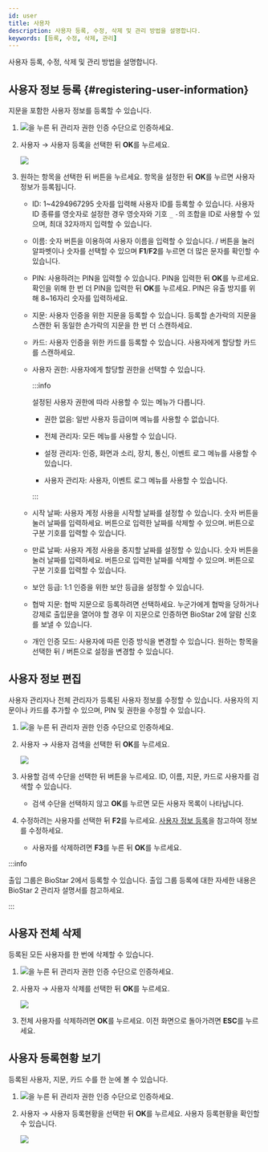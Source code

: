 ```yaml
---
id: user
title: 사용자
description: 사용자 등록, 수정, 삭제 및 관리 방법을 설명합니다.
keywords: [등록, 수정, 삭제, 관리]
---
```


사용자 등록, 수정, 삭제 및 관리 방법을 설명합니다.

## 사용자 정보 등록 {#registering-user-information}

지문을 포함한 사용자 정보를 등록할 수 있습니다.

1. <Image src='/img/common/ico-menu-bs2a.svg' ico alone />을 누른 뒤 관리자 권한 인증 수단으로 인증하세요.

1. <Cmd>사용자</Cmd> → <Cmd>사용자 등록</Cmd>을 선택한 뒤 **OK**를 누르세요.

    <Image src='/img/device/bs2a-user-add.png' />

1. 원하는 항목을 선택한 뒤 <IcBw /> 버튼을 누르세요. 항목을 설정한 뒤 **OK**를 누르면 사용자 정보가 등록됩니다.

    * <Cmd>ID</Cmd>: 1\~4294967295 숫자를 입력해 사용자 ID를 등록할 수 있습니다. <Cmd>사용자 ID 종류</Cmd>를 <Cmd>영숫자</Cmd>로 설정한 경우 영숫자와 기호 `_` `-`의 조합을 ID로 사용할 수 있으며, 최대 32자까지 입력할 수 있습니다.

    * <Cmd>이름</Cmd>: 숫자 버튼을 이용하여 사용자 이름을 입력할 수 있습니다. <IcUp/>/<IcDown/> 버튼을 눌러 알파벳이나 숫자를 선택할 수 있으며 **F1**/**F2**를 누르면 더 많은 문자를 확인할 수 있습니다.

    * <Cmd>PIN</Cmd>: 사용하려는 PIN을 입력할 수 있습니다. PIN을 입력한 뒤 **OK**를 누르세요. 확인을 위해 한 번 더 PIN을 입력한 뒤 **OK**를 누르세요. PIN은 유출 방지를 위해 8~16자리 숫자를 입력하세요.

    * <Cmd>지문</Cmd>: 사용자 인증을 위한 지문을 등록할 수 있습니다. 등록할 손가락의 지문을 스캔한 뒤 동일한 손가락의 지문을 한 번 더 스캔하세요.

    * <Cmd>카드</Cmd>: 사용자 인증을 위한 카드를 등록할 수 있습니다. 사용자에게 할당할 카드를 스캔하세요.

    * <Cmd>사용자 권한</Cmd>: 사용자에게 할당할 권한을 선택할 수 있습니다.

      :::info

      설정된 사용자 권한에 따라 사용할 수 있는 메뉴가 다릅니다.

      * <Cmd>권한 없음</Cmd>: 일반 사용자 등급이며 메뉴를 사용할 수 없습니다.

      * <Cmd>전체 관리자</Cmd>: 모든 메뉴를 사용할 수 있습니다.

      * <Cmd>설정 관리자</Cmd>: <Cmd>인증</Cmd>, <Cmd>화면과 소리</Cmd>, <Cmd>장치</Cmd>, <Cmd>통신</Cmd>, <Cmd>이벤트 로그</Cmd> 메뉴를 사용할 수 있습니다.

      * <Cmd>사용자 관리자</Cmd>: <Cmd>사용자</Cmd>, <Cmd>이벤트 로그</Cmd> 메뉴를 사용할 수 있습니다.

      :::

    * <Cmd>시작 날짜</Cmd>: 사용자 계정 사용을 시작할 날짜를 설정할 수 있습니다. 숫자 버튼을 눌러 날짜를 입력하세요. <IcFw /> 버튼으로 입력한 날짜를 삭제할 수 있으며. <IcBw /> 버튼으로 구분 기호를 입력할 수 있습니다.

    * <Cmd>만료 날짜</Cmd>: 사용자 계정 사용을 중지할 날짜를 설정할 수 있습니다. 숫자 버튼을 눌러 날짜를 입력하세요. <IcFw /> 버튼으로 입력한 날짜를 삭제할 수 있으며. <IcBw /> 버튼으로 구분 기호를 입력할 수 있습니다.

    * <Cmd>보안 등급</Cmd>: 1:1 인증을 위한 보안 등급을 설정할 수 있습니다.

    * <Cmd>협박 지문</Cmd>: 협박 지문으로 등록하려면 선택하세요. 누군가에게 협박을 당하거나 강제로 출입문을 열어야 할 경우 이 지문으로 인증하면 BioStar 2에 알람 신호를 보낼 수 있습니다.

    * <Cmd>개인 인증 모드</Cmd>: 사용자에 따른 인증 방식을 변경할 수 있습니다. 원하는 항목을 선택한 뒤 <IcFw />/<IcBw /> 버튼으로 설정을 변경할 수 있습니다.

## 사용자 정보 편집

사용자 관리자나 전체 관리자가 등록된 사용자 정보를 수정할 수 있습니다. 사용자의 지문이나 카드를 추가할 수 있으며, PIN 및 권한을 수정할 수 있습니다.

1. <Image src='/img/common/ico-menu-bs2a.svg' ico alone />을 누른 뒤 관리자 권한 인증 수단으로 인증하세요.

1. <Cmd>사용자</Cmd> → <Cmd>사용자 검색</Cmd>을 선택한 뒤 **OK**를 누르세요.

    <Image src='/img/device/bs2a-user-edt.png' />

1. 사용할 검색 수단을 선택한 뒤 <IcBw /> 버튼을 누르세요. <Cmd>ID</Cmd>, <Cmd>이름</Cmd>, <Cmd>지문</Cmd>, <Cmd>카드</Cmd>로 사용자를 검색할 수 있습니다.

    * 검색 수단을 선택하지 않고 **OK**를 누르면 모든 사용자 목록이 나타납니다.

1. 수정하려는 사용자를 선택한 뒤 **F2**를 누르세요. [사용자 정보 등록](#registering-user-information)을 참고하여 정보를 수정하세요.

    * 사용자를 삭제하려면 **F3**를 누른 뒤 **OK**를 누르세요.

:::info

<Cmd>출입 그룹</Cmd>은 BioStar 2에서 등록할 수 있습니다. 출입 그룹 등록에 대한 자세한 내용은 BioStar 2 관리자 설명서를 참고하세요.

:::

## 사용자 전체 삭제

등록된 모든 사용자를 한 번에 삭제할 수 있습니다.

1. <Image src='/img/common/ico-menu-bs2a.svg' ico alone />을 누른 뒤 관리자 권한 인증 수단으로 인증하세요.

1. <Cmd>사용자</Cmd> → <Cmd>사용자 삭제</Cmd>를 선택한 뒤 **OK**를 누르세요.

    <Image src='/img/device/bs2a-delete-user.png' />

1. 전체 사용자를 삭제하려면 **OK**를 누르세요. 이전 화면으로 돌아가려면 **ESC**를 누르세요.

## 사용자 등록현황 보기

등록된 사용자, 지문, 카드 수를 한 눈에 볼 수 있습니다.

1. <Image src='/img/common/ico-menu-bs2a.svg' ico alone />을 누른 뒤 관리자 권한 인증 수단으로 인증하세요.

1. <Cmd>사용자</Cmd> → <Cmd>사용자 등록현황</Cmd>을 선택한 뒤 **OK**를 누르세요. 사용자 등록현황을 확인할 수 있습니다.

    <Image src='/img/device/bs2a-user-usage.png' />